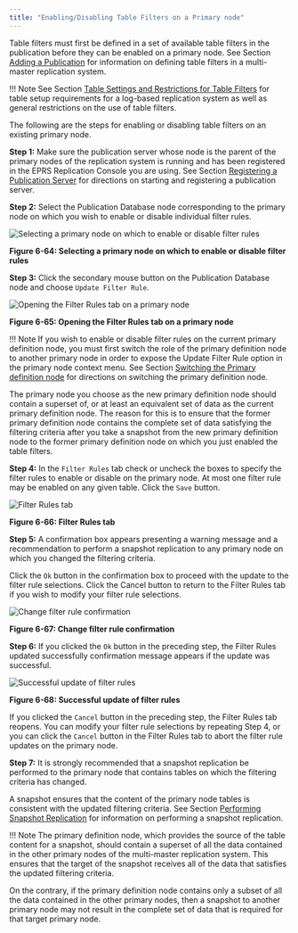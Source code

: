 ```yaml
---
title: "Enabling/Disabling Table Filters on a Primary node"
---
```


<div id="enable_disable_table_filters" class="registered_link"></div>

Table filters must first be defined in a set of available table filters in the publication before they can be enabled on a primary node. See Section [Adding a Publication](02_creating_publication_mmr/#add_pub_mmr) for information on defining table filters in a multi-master replication system.

!!! Note
    See Section [Table Settings and Restrictions for Table Filters](../02_overview/02_replication_concepts_and_definitions/13_table_filters/#table_settings_and_restrictions_for_table_filters) for table setup requirements for a log-based replication system as well as general restrictions on the use of table filters.

The following are the steps for enabling or disabling table filters on an existing primary node.

**Step 1:** Make sure the publication server whose node is the parent of the primary nodes of the replication system is running and has been registered in the EPRS Replication Console you are using. See Section [Registering a Publication Server](../05_smr_operation/02_creating_publication/01_registering_publication_server/#registering_publication_server) for directions on starting and registering a publication server.

**Step 2:** Select the Publication Database node corresponding to the primary node on which you wish to enable or disable individual filter rules.

![Selecting a primary node on which to enable or disable filter rules](../images/image173.png)

**Figure 6-64: Selecting a primary node on which to enable or disable filter rules**

**Step 3:** Click the secondary mouse button on the Publication Database node and choose `Update Filter Rule`.

![Opening the Filter Rules tab on a primary node](../images/image174.png)

**Figure 6-65: Opening the Filter Rules tab on a primary node**

!!! Note
    If you wish to enable or disable filter rules on the current primary definition node, you must first switch the role of the primary definition node to another primary node in order to expose the Update Filter Rule option in the primary node context menu. See Section [Switching the Primary definition node](10_switching_pdn/#switching_pdn) for directions on switching the primary definition node.

The primary node you choose as the new primary definition node should contain a superset of, or at least an equivalent set of data as the current primary definition node. The reason for this is to ensure that the former primary definition node contains the complete set of data satisfying the filtering criteria after you take a snapshot from the new primary definition node to the former primary definition node on which you just enabled the table filters.

**Step 4:** In the `Filter Rules` tab check or uncheck the boxes to specify the filter rules to enable or disable on the primary node. At most one filter rule may be enabled on any given table. Click the `Save` button.

![Filter Rules tab](../images/image175.png)

**Figure 6-66: Filter Rules tab**

**Step 5:** A confirmation box appears presenting a warning message and a recommendation to perform a snapshot replication to any primary node on which you changed the filtering criteria.

Click the `Ok` button in the confirmation box to proceed with the update to the filter rule selections. Click the Cancel button to return to the Filter Rules tab if you wish to modify your filter rule selections.

![Change filter rule confirmation](../images/image176.png)

**Figure 6-67: Change filter rule confirmation**

**Step 6:** If you clicked the `Ok` button in the preceding step, the Filter Rules updated successfully confirmation message appears if the update was successful.

![Successful update of filter rules](../images/image177.png)

**Figure 6-68: Successful update of filter rules**

If you clicked the `Cancel` button in the preceding step, the Filter Rules tab reopens. You can modify your filter rule selections by repeating Step 4, or you can click the `Cancel` button in the Filter Rules tab to abort the filter rule updates on the primary node.

**Step 7:** It is strongly recommended that a snapshot replication be performed to the primary node that contains tables on which the filtering criteria has changed.

A snapshot ensures that the content of the primary node tables is consistent with the updated filtering criteria. See Section [Performing Snapshot Replication](05_on_demand_replication_mmr/#perform_snapshot_replication_mmr) for information on performing a snapshot replication.

!!! Note
    The primary definition node, which provides the source of the table content for a snapshot, should contain a superset of all the data contained in the other primary nodes of the multi-master replication system. This ensures that the target of the snapshot receives all of the data that satisfies the updated filtering criteria.

On the contrary, if the primary definition node contains only a subset of all the data contained in the other primary nodes, then a snapshot to another primary node may not result in the complete set of data that is required for that target primary node.
